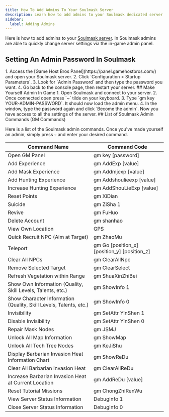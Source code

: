 ```yaml
---
title: How To Add Admins To Your Soulmask Server
description: Learn how to add admins to your Soulmask dedicated server.
sidebar:
  label: Adding Admins
---
```


Here is how to add admins to your [Soulmask server](https://www.gamehostbros.com/soulmask-server-hosting/). In Soulmask admins are able to quickly change server settings via the in-game admin panel.

## Setting An Admin Password In Soulmask
<Steps>
1. Access the [Game Host Bros Panel](https://panel.gamehostbros.com/) and open your Soulmask server.
2. Click `Configuration > Startup Parameters`.
3. Look for `Admin Password` and then type the password you want.
4. Go back to the console page, then restart your server.
</Steps>
## Make Yourself Admin In Game
<Steps>
1. Open Soulmask and connect to your server.
2. Once connected open press `~` tilde on your keyboard.
3. Type `gm key YOUR-ADMIN-PASSWORD`. It should now load the admin menu.
4. In the window, type the password again and click `Become the admin`. Now you have access to all the settings of the server.
</Steps>
## List of Soulmask Admin Commands (GM Commands)

Here is a list of the Soulmask admin commands. Once you've made yourself an admin, simply press `~` and enter your desired command.

| Command Name                                   | Command Code                                |
|------------------------------------------------|---------------------------------------------|
| Open GM Panel                                  | gm key [password]                           |
| Add Experience                                 | gm AddExp [value]                           |
| Add Mask Experience                            | gm Addmjexp [value]                         |
| Add Hunting Experience                         | gm Addshoulieexp [value]                    |
| Increase Hunting Experience                    | gm AddShouLieExp [value]                    |
| Reset Points                                   | gm XiDian                                   |
| Suicide                                        | gm ZiSha 1                                  |
| Revive                                         | gm FuHuo                                    |
| Delete Account                                 | gm shanhao                                  |
| View Own Location                              | GPS                                         |
| Quick Recruit NPC (Aim at Target)              | gm ZhaoMu                                   |
| Teleport                                       | gm Go [position_x] [position_y] [position_z]|
| Clear All NPCs                                 | gm ClearAllNpc                              |
| Remove Selected Target                         | gm ClearSelect                              |
| Refresh Vegetation within Range                | gm ShuaXinZhiBei                            |
| Show Own Information (Quality, Skill Levels, Talents, etc.) | gm ShowInfo 1              |
| Show Character Information (Quality, Skill Levels, Talents, etc.) | gm ShowInfo 0              |
| Invisibility                                   | gm SetAttr YinShen 1                        |
| Disable Invisibility                           | gm SetAttr YinShen 0                        |
| Repair Mask Nodes                              | gm JSMJ                                     |
| Unlock All Map Information                     | gm ShowMap                                  |
| Unlock All Tech Tree Nodes                     | gm KeJiShu                                  |
| Display Barbarian Invasion Heat Information Chart | gm ShowReDu                             |
| Clear All Barbarian Invasion Heat              | gm ClearAllReDu                             |
| Increase Barbarian Invasion Heat at Current Location | gm AddReDu [value]                     |
| Reset Tutorial Missions                        | gm ChongZhiRenWu                            |
| View Server Status Information                 | Debuginfo 1                                 |
| Close Server Status Information                | Debuginfo 0                                 |
